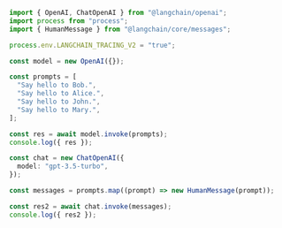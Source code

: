 ```typescript
import { OpenAI, ChatOpenAI } from "@langchain/openai";
import process from "process";
import { HumanMessage } from "@langchain/core/messages";

process.env.LANGCHAIN_TRACING_V2 = "true";

const model = new OpenAI({});

const prompts = [
  "Say hello to Bob.",
  "Say hello to Alice.",
  "Say hello to John.",
  "Say hello to Mary.",
];

const res = await model.invoke(prompts);
console.log({ res });

const chat = new ChatOpenAI({
  model: "gpt-3.5-turbo",
});

const messages = prompts.map((prompt) => new HumanMessage(prompt));

const res2 = await chat.invoke(messages);
console.log({ res2 });
```
